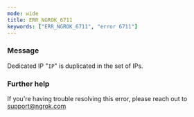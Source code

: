 ```yaml
---
mode: wide
title: ERR_NGROK_6711
keywords: ["ERR_NGROK_6711", "error 6711"]
---
```


### Message

Dedicated IP "`IP`" is duplicated in the set of IPs.

### Further help

If you're having trouble resolving this error, please reach out to [support@ngrok.com](mailto:support@ngrok.com?subject=Help%20with%20ERR_NGROK_6711)
